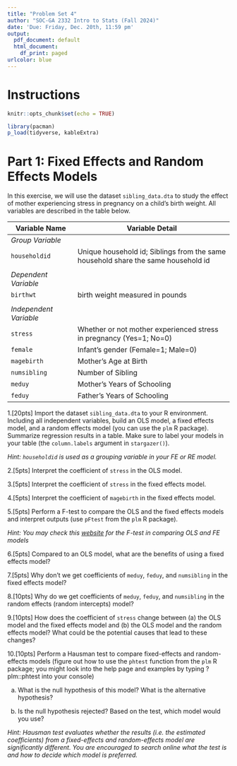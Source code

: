 ```yaml
---
title: "Problem Set 4"
author: "SOC-GA 2332 Intro to Stats (Fall 2024)"
date: 'Due: Friday, Dec. 20th, 11:59 pm'
output:
  pdf_document: default
  html_document:
    df_print: paged
urlcolor: blue
---
```


# Instructions

\begin{enumerate}
    \item Submit two files for each problem set. The first is a \textbf{R Markdown} (\texttt{.Rmd}) file that can be run without error from start to end. The second is a \textbf{PDF} rendered from your R Markdown file or created using \LaTeX{}. 
    \item Name your files following this convention: \texttt{[Last Name]\_ps1.Rmd} and \texttt{[Last Name]\_ps1.pdf}. 
    \item Both files should be submitted to the TA via e-mail (wj2068@nyu.edu) before the time specified above.
    \item Comment on your code wherever possible and explain your ideas in detail. You will get credit for showing the steps you take and for explaining your reasoning, even if you do not get the correct final result.
\end{enumerate}

\noindent\rule{16.5cm}{0.4pt}
```r
knitr::opts_chunk$set(echo = TRUE)

library(pacman)
p_load(tidyverse, kableExtra)

```

# Part 1: Fixed Effects and Random Effects Models

In this exercise, we will use the dataset `sibling_data.dta` to study the effect of mother experiencing stress in pregnancy on a child’s birth weight. All variables are described in the table below.
  
Variable Name|  Variable Detail
------------|----------------------------
 *Group Variable* | 
 `householdid` | Unique household id; Siblings from the same household share the same household id
               |
 *Dependent Variable* | 
 `birthwt`   | birth weight measured in pounds  
              |
 *Independent Variable* | 
 `stress`    | Whether or not mother experienced stress in pregnancy (Yes=1; No=0)
 `female`    | Infant's gender (Female=1; Male=0)
 `magebirth` | Mother’s Age at Birth
 `numsibling`| Number of Sibling
 `meduy`    | Mother’s Years of Schooling
 `feduy`    | Father’s Years of Schooling
 

1.[20pts] Import the dataset `sibling_data.dta` to your R environment. Including all independent variables, build an OLS model, a fixed effects model, and a random effects model (you can use the `plm` R package). Summarize regression results in a table. Make sure to label your models in your table (the `column.labels` argument in `stargazer()`).  

*Hint: `householdid` is used as a grouping variable in your FE or RE model.*


2.[5pts] Interpret the coefficient of `stress` in the OLS model.  


3.[5pts] Interpret the coefficient of `stress` in the fixed effects model.  
  
  
4.[5pts] Interpret the coefficient of `magebirth` in the fixed effects model.  
  

5.[5pts] Perform a F-test to compare the OLS and the fixed effects models and interpret outputs (use `pFtest` from the `plm` R package).  
  
  *Hint: You may check this [website](https://rstudio-pubs-static.s3.amazonaws.com/372492_3e05f38dd3f248e89cdedd317d603b9a.html#4_panel_data_modeling) for the F-test in comparing OLS and FE models*

6.[5pts] Compared to an OLS model, what are the benefits of using a fixed effects model?  


7.[5pts] Why don’t we get coefficients of `meduy`, `feduy`, and `numsibling` in the fixed effects model?  
  
  
8.[10pts] Why do we get coefficients of `meduy`, `feduy`, and `numsibling` in the random effects (random intercepts) model?  


9.[10pts] How does the coefficient of `stress` change between (a) the OLS model and the fixed effects model and (b) the OLS model and the random effects model? What could be the potential causes that lead to these changes?  


10.[10pts] Perform a Hausman test to compare fixed-effects and random-effects models (figure out how to use the `phtest` function from the `plm` R package; you might look into the help page and examples by typing ?plm::phtest into your console)  

  (a) What is the null hypothesis of this model? What is the alternative hypothesis?  
  
  (b) Is the null hypothesis rejected? Based on the test, which model would you use?  
  
  *Hint: Hausman test evaluates whether the results (i.e. the estimated coefficients) from a fixed-effects and random-effects model are significantly different. You are encouraged to search online what the test is and how to decide which model is preferred.*

